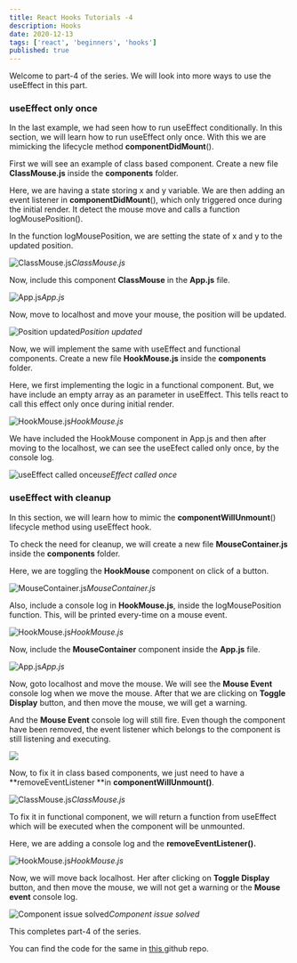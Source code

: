 ```yaml
---
title: React Hooks Tutorials -4
description: Hooks
date: 2020-12-13
tags: ['react', 'beginners', 'hooks']
published: true
---
```



Welcome to part-4 of the series. We will look into more ways to use the useEffect in this part.

### useEffect only once

In the last example, we had seen how to run useEffect conditionally. In this section, we will learn how to run useEffect only once. With this we are mimicking the lifecycle method **componentDidMount**().

First we will see an example of class based component. Create a new file **ClassMouse.js** inside the **components** folder.

Here, we are having a state storing x and y variable. We are then adding an event listener in **componentDidMount**(), which only triggered once during the initial render. It detect the mouse move and calls a function logMousePosition().

In the function logMousePosition, we are setting the state of x and y to the updated position.

![ClassMouse.js](https://ik.imagekit.io/thewebdev/React-Hooks/4/1_EYUIZPvkp_.png)*ClassMouse.js*

Now, include this component **ClassMouse** in the **App.js** file.

![App.js](https://ik.imagekit.io/thewebdev/React-Hooks/4/2_DKTfbs7wpg.png)*App.js*

Now, move to localhost and move your mouse, the position will be updated.

![Position updated](https://ik.imagekit.io/thewebdev/React-Hooks/4/3_uUodYXoFa.png)*Position updated*

Now, we will implement the same with useEffect and functional components. Create a new file **HookMouse.js** inside the **components** folder.

Here, we first implementing the logic in a functional component. But, we have include an empty array as an parameter in useEffect. This tells react to call this effect only once during initial render.

![HookMouse.js](https://ik.imagekit.io/thewebdev/React-Hooks/4/4_hldnlKpBF8.png)*HookMouse.js*

We have included the HookMouse component in App.js and then after moving to the localhost, we can see the useEfect called only once, by the console log.

![useEffect called once](https://ik.imagekit.io/thewebdev/React-Hooks/4/5_sauxv57xcf.png)*useEffect called once*

### useEffect with cleanup

In this section, we will learn how to mimic the **componentWillUnmount**() lifecycle method using useEffect hook.

To check the need for cleanup, we will create a new file **MouseContainer.js** inside the **components** folder.

Here, we are toggling the **HookMouse** component on click of a button.

![MouseContainer.js](https://ik.imagekit.io/thewebdev/React-Hooks/4/6_X6uZB_sH-f.png)*MouseContainer.js*

Also, include a console log in **HookMouse.js**, inside the logMousePosition function. This, will be printed every-time on a mouse event.

![HookMouse.js](https://ik.imagekit.io/thewebdev/React-Hooks/4/7_4zpgQN73LY.png)*HookMouse.js*

Now, include the **MouseContainer** component inside the **App.js** file.

![App.js](https://ik.imagekit.io/thewebdev/React-Hooks/4/8_FTFyO827x.png)*App.js*

Now, goto localhost and move the mouse. We will see the **Mouse Event** console log when we move the mouse. After that we are clicking on **Toggle Display** button, and then move the mouse, we will get a warning.

And the **Mouse Event** console log will still fire. Even though the component have been removed, the event listener which belongs to the component is still listening and executing.

![](https://ik.imagekit.io/thewebdev/React-Hooks/4/9_-RSpTBVmwc.gif)

Now, to fix it in class based components, we just need to have a **removeEventListener **in **componentWillUnmount()**.

![ClassMouse.js](https://ik.imagekit.io/thewebdev/React-Hooks/4/10_l4NAiZfcHE.png)*ClassMouse.js*

To fix it in functional component, we will return a function from useEffect which will be executed when the component will be unmounted.

Here, we are adding a console log and the **removeEventListener().**

![HookMouse.js](https://ik.imagekit.io/thewebdev/React-Hooks/4/11_NG_Yuu1hOY.png)*HookMouse.js*

Now, we will move back localhost. Her after clicking on **Toggle Display** button, and then move the mouse, we will not get a warning or the **Mouse event** console log.

![Component issue solved](https://ik.imagekit.io/thewebdev/React-Hooks/4/12_fqCxfPzPn0.gif)*Component issue solved*

This completes part-4 of the series. 

You can find the code for the same in [this ](https://github.com/nabendu82/state-hook)github repo.
